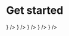 
# Get started


<div className="grid grid-cols-2 gap-2">
  <Card
    title="SVG"
    href="/integrations/svg"
    icon={<img alt="SVG" width="20px" src="https://cdn.svgporn.com/logos/svg.svg" />}
  />
  <Card
    title="React"
    href="/integrations/react"
    icon={<img alt="React" width="20px" src="https://cdn.svgporn.com/logos/react.svg" />}
  />
  <Card
    title="Vue"
    href="/integrations/vue"
    icon={<img alt="Vue" width="20px" src="https://cdn.svgporn.com/logos/vue.svg" />}
  />
  <Card
    title="Svelte"
    href="/integrations/svelte"
    icon={<img alt="Svelte" width="20px" src="https://cdn.svgporn.com/logos/svelte-icon.svg" />}
  />
  <Card
    title="Iconify JSON"
    href="/integrations/iconify-json"
    icon={<img alt="Iconify JSON" width="20px" src="https://avatars.githubusercontent.com/u/50354982" />}
  />
</div>
